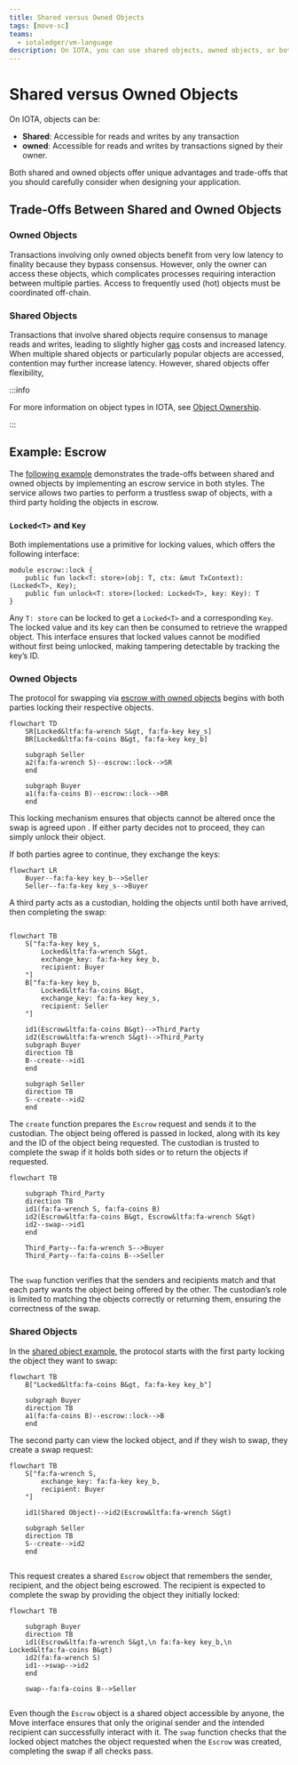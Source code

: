 ```yaml
---
title: Shared versus Owned Objects
tags: [move-sc]
teams:
  - iotaledger/vm-language
description: On IOTA, you can use shared objects, owned objects, or both in your transactions. Weigh the benefits of each to decide the best approach for your project.
---
```


# Shared versus Owned Objects

On IOTA, objects can be:
* **Shared**: Accessible for reads and writes by any transaction
* **owned**: Accessible for reads and writes by transactions signed by their owner.

Both shared and owned objects offer unique advantages and trade-offs
that you should carefully consider when designing your application.

## Trade-Offs Between Shared and Owned Objects

### Owned Objects

Transactions involving only owned objects benefit from very low latency to finality because they bypass consensus.
However, only the owner can access these objects,
which complicates processes requiring interaction between multiple parties. 
Access to frequently used (hot) objects must be coordinated off-chain.

### Shared Objects

Transactions that involve shared objects require consensus to manage reads and writes, 
leading to slightly higher [gas](../../../about-iota/tokenomics/gas-in-iota.mdx) costs and increased latency.
When multiple shared objects or particularly popular objects are accessed,
contention may further increase latency.
However, shared objects offer flexibility,

:::info

For more information on object types in IOTA, see [Object Ownership](object-ownership/object-ownership.mdx).

:::

## Example: Escrow

The [following example](https://github.com/iotaledger/iota/blob/93e6b4845a481300ed4a56ab4ac61c5ccb6aa008/examples/move/escrow/sources/lock.move) demonstrates the trade-offs between shared and owned objects
by implementing an escrow service in both styles.
The service allows two parties to perform a trustless swap of objects,
with a third party holding the objects in escrow.

### `Locked<T>` and `Key`

Both implementations use a primitive for locking values, which offers the following interface:

```move
module escrow::lock {
    public fun lock<T: store>(obj: T, ctx: &mut TxContext): (Locked<T>, Key);
    public fun unlock<T: store>(locked: Locked<T>, key: Key): T
}
```

Any `T: store` can be locked to get a `Locked<T>` and a corresponding `Key`.
The locked value and its key can then be consumed to retrieve the wrapped object.
This interface ensures that locked values cannot be modified without first being unlocked,
making tampering detectable by tracking the key’s ID.

### Owned Objects

The protocol for swapping via [escrow with owned objects](https://github.com/iotaledger/iota/blob/93e6b4845a481300ed4a56ab4ac61c5ccb6aa008/examples/move/escrow/sources/owned.move) begins
with both parties locking their respective objects.

```mermaid
flowchart TD
    SR[Locked&ltfa:fa-wrench S&gt, fa:fa-key key_s]
    BR[Locked&ltfa:fa-coins B&gt, fa:fa-key key_b]

    subgraph Seller
    a2(fa:fa-wrench S)--escrow::lock-->SR
    end

    subgraph Buyer
    a1(fa:fa-coins B)--escrow::lock-->BR
    end
```

This locking mechanism ensures that objects cannot be altered once the swap is agreed upon
. If either party decides not to proceed, they can simply unlock their object.

If both parties agree to continue, they exchange the keys:

```mermaid
flowchart LR
    Buyer--fa:fa-key key_b-->Seller
    Seller--fa:fa-key key_s-->Buyer
```

A third party acts as a custodian, holding the objects until both have arrived, then completing the swap:

```move file=<rootDir>/examples/trading/contracts/escrow/sources/owned.move#L89-L107
```

```mermaid
flowchart TB
    S["fa:fa-key key_s,
        Locked&ltfa:fa-wrench S&gt,
        exchange_key: fa:fa-key key_b,
        recipient: Buyer
    "]
    B["fa:fa-key key_b,
        Locked&ltfa:fa-coins B&gt,
        exchange_key: fa:fa-key key_s,
        recipient: Seller
    "]

    id1(Escrow&ltfa:fa-coins B&gt)-->Third_Party
    id2(Escrow&ltfa:fa-wrench S&gt)-->Third_Party
    subgraph Buyer
    direction TB
    B--create-->id1
    end

    subgraph Seller
    direction TB
    S--create-->id2
    end
```

The `create` function prepares the `Escrow` request and sends it to the custodian.
The object being offered is passed in locked, along with its key and the ID of the object being requested.
The custodian is trusted to complete the swap if it holds both sides or to return the objects if requested.

```mermaid
flowchart TB

    subgraph Third_Party
    direction TB
    id1(fa:fa-wrench S, fa:fa-coins B)
    id2(Escrow&ltfa:fa-coins B&gt, Escrow&ltfa:fa-wrench S&gt)
    id2--swap-->id1
    end

    Third_Party--fa:fa-wrench S-->Buyer
    Third_Party--fa:fa-coins B-->Seller
```

```move file=<rootDir>/examples/trading/contracts/escrow/sources/owned.move#L112-L149
```

The `swap` function verifies that the senders and recipients match and that each party wants the object being offered by the other.
The custodian’s role is limited to matching the objects correctly or returning them, ensuring the correctness of the swap.

### Shared Objects

In the [shared object example](https://github.com/iotaledger/iota/blob/93e6b4845a481300ed4a56ab4ac61c5ccb6aa008/examples/move/escrow/sources/shared.move),
the protocol starts with the first party locking the object they want to swap:

```mermaid
flowchart TB
    B["Locked&ltfa:fa-coins B&gt, fa:fa-key key_b"]
        
    subgraph Buyer
    direction TB
    a1(fa:fa-coins B)--escrow::lock-->B
    end
```

The second party can view the locked object, and if they wish to swap, they create a swap request:

```mermaid
flowchart TB
    S["fa:fa-wrench S,
        exchange_key: fa:fa-key key_b,
        recipient: Buyer
    "]

    id1(Shared Object)-->id2(Escrow&ltfa:fa-wrench S&gt)

    subgraph Seller
    direction TB
    S--create-->id2
    end
```

```move file=<rootDir>/examples/trading/contracts/escrow/sources/shared.move#L69-L93
```

This request creates a shared `Escrow` object that remembers the sender, recipient, and the object being escrowed.
The recipient is expected to complete the swap by providing the object they initially locked:

```mermaid
flowchart TB

    subgraph Buyer
    direction TB
    id1(Escrow&ltfa:fa-wrench S&gt,\n fa:fa-key key_b,\n Locked&ltfa:fa-coins B&gt)
    id2(fa:fa-wrench S)
    id1-->swap-->id2
    end

    swap--fa:fa-coins B-->Seller
```

```move file=<rootDir>/examples/trading/contracts/escrow/sources/shared.move#L96-L124
```

Even though the `Escrow` object is a shared object accessible by anyone,
the Move interface ensures that only the original sender and the intended recipient can successfully interact with it.
The `swap` function checks that the locked object matches the object requested when the `Escrow` was created,
completing the swap if all checks pass.

<Quiz questions={questions} />